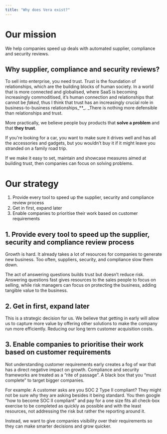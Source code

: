 ```yaml
---
title: "Why does Vera exist?"
---
```


# Our mission

We help companies speed up deals with automated supplier, compliance and security reviews.

## Why supplier, compliance and security reviews?

To sell into enterprise, you need trust. Trust is the foundation of relationships, which are the building blocks of human society. In a world that is more connected and globalised, where SaaS is becoming increasingly commoditised, it’s human connection and relationships that cannot be _faked_, thus I think that trust has an increasingly crucial role in business-to-business relationships_**\_. \_There is nothing more defensible than relationships and trust. 

More practically, we believe people buy products that **solve a problem** and that **they trust**.

If you're looking for a car, you want to make sure it drives well and has all the accessories and gadgets, but you wouldn’t buy it if it might leave you stranded on a family road trip.

If we make it easy to set, maintain and showcase measures aimed at building trust, then companies can focus on solving problems. 

# Our strategy

1. Provide every tool to speed up the supplier, security and compliance review process
2. Get in first, expand later
3. Enable companies to prioritise their work based on customer requirements

## 1. Provide every tool to speed up the supplier, security and compliance review process

Growth is hard. It already takes a lot of resources for companies to generate new business. Too often, suppliers, security, and compliance slow them down.

The act of answering questions builds trust but doesn’t reduce risk. Answering questions fast gives resources to the sales people to focus on selling, while risk managers can focus on protecting the business, adding tangible value to the business.

## 2. Get in first, expand later

This is a strategic decision for us. We believe that getting in early will allow us to capture more value by offering other solutions to make the company run more efficiently. Reducing our long term customer acquisition costs.

## 3. Enable companies to prioritise their work based on customer requirements

Not understanding customer requirements early creates a fog of war that has a direct negative impact on growth. Compliance and security frameworks are treated as a “rite of passage”. A black box that you “must complete” to target bigger companies.

For example: A customer asks are you SOC 2 Type II compliant? They might not be sure why they are asking besides it being standard. You then google “how to become SOC II compliant” and pay for a one size fits all check-box exercise to be completed as quickly as possible and with the least resources, not addressing the risk but rather the reporting around it.

Instead, we want to give companies visibility over their requirements so they can make smarter decisions and grow quicker.